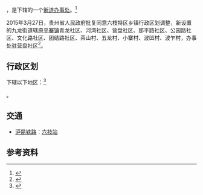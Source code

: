 {{中国乡级行政区
|景观照片文件名 = Liuzhi Railway Station.jpg
|景观照片描述 = [[沪昆铁路|沪昆铁路]][[六枝站|六枝站]]
|52/02/03/100/000}}

'''{{PAGENAMEBASE}}'''，是{{PRC admin/fullname|52/02/03/100/000|3}}下辖的一个[[街道办事处|街道办事处]]。<ref>{{PRC admin/ref sgc|{{PRC admin/parent|52/02/03/100/000}}}}</ref>

2015年3月27日，贵州省人民政府批复同意六枝特区乡镇行政区划调整，新设置的九龙街道辖原[[平寨镇|平寨镇]]青龙社区、河湾社区、营盘社区、那平路社区、公园路社区、文化路社区、团结路社区、茶山村、五龙村、小寨村、波凹村、波乍村，办事处驻营盘社区<ref>{{Cite web |url=http://gzsrmzfgb.gzgov.gov.cn/show.aspx?id=11930 |title=省人民政府关于同意六枝特区乡镇行政区划调整的批复（黔府函〔2015〕59号） |access-date=2017-09-01 |archive-url=https://web.archive.org/web/20170901204857/http://gzsrmzfgb.gzgov.gov.cn/show.aspx?id=11930 |archive-date=2017-09-01 |dead-url=yes }}</ref>。

== 行政区划 ==

{{PAGENAMEBASE}}下辖以下地区：<ref>{{PRC admin/ref sgc|52/02/03/100/000}}</ref>

{{PRC admin/children|52/02/03/100/000}}。

== 交通 ==
* {{rint|cn|rail}}[[沪昆铁路|沪昆铁路]]：[[六枝站|六枝站]]

== 参考资料 ==
{{reflist}}

{{PRC admin/navcat|52/02/03/100/000}}